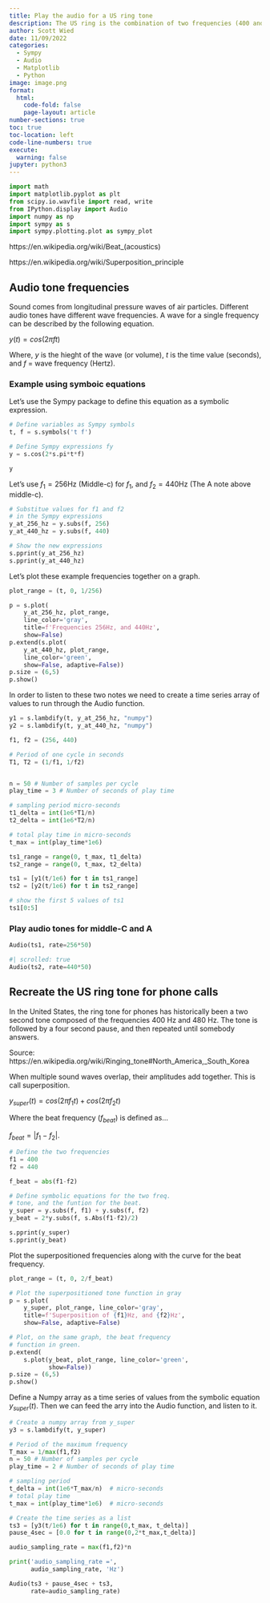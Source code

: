 ```yaml
---
title: Play the audio for a US ring tone
description: The US ring is the combination of two frequencies (400 and 480 Hz).  This notebook shows how to create the audio for this ring tone.
author: Scott Wied
date: 11/09/2022
categories:
  - Sympy
  - Audio
  - Matplotlib
  - Python
image: image.png
format:
  html:
    code-fold: false
    page-layout: article
number-sections: true
toc: true
toc-location: left
code-line-numbers: true
execute:
  warning: false
jupyter: python3
---
```


```python
import math
import matplotlib.pyplot as plt
from scipy.io.wavfile import read, write
from IPython.display import Audio
import numpy as np
import sympy as s
import sympy.plotting.plot as sympy_plot
```

https://en.wikipedia.org/wiki/Beat_(acoustics)

https://en.wikipedia.org/wiki/Superposition_principle

## Audio tone frequencies

Sound comes from longitudinal pressure waves of air particles.  Different audio tones have different wave frequencies.  A wave for a single frequency can be described by the following equation.

$y(t) = 
    cos
    \left({
        2 \pi f t
    }\right)
$

Where, $y$ is the hieght of the wave (or volume), $t$ is the time value (seconds), and $f$ = wave frequency (Hertz).

### Example using symboic equations

Let's use the Sympy package to define this equation as a symbolic expression.

```python
# Define variables as Sympy symbols
t, f = s.symbols('t f')

# Define Sympy expressions fy
y = s.cos(2*s.pi*t*f)

y
```

Let's use $f_1=256$Hz (Middle-c) for $f_1$, and $f_2=440$Hz (The A note above middle-c).

```python
# Substitue values for f1 and f2 
# in the Sympy expressions
y_at_256_hz = y.subs(f, 256)
y_at_440_hz = y.subs(f, 440)

# Show the new expressions
s.pprint(y_at_256_hz)
s.pprint(y_at_440_hz)
```

Let's plot these example frequencies together on a graph.

```python
plot_range = (t, 0, 1/256)

p = s.plot(
    y_at_256_hz, plot_range, 
    line_color='gray',
    title=f'Frequencies 256Hz, and 440Hz',
    show=False)
p.extend(s.plot(
    y_at_440_hz, plot_range, 
    line_color='green',
    show=False, adaptive=False))
p.size = (6,5)
p.show()
```

In order to listen to these two notes we need to create a time series array of values to run through the Audio function.

```python
y1 = s.lambdify(t, y_at_256_hz, "numpy")
y2 = s.lambdify(t, y_at_440_hz, "numpy")

f1, f2 = (256, 440)

# Period of one cycle in seconds
T1, T2 = (1/f1, 1/f2)


n = 50 # Number of samples per cycle
play_time = 3 # Number of seconds of play time

# sampling period micro-seconds
t1_delta = int(1e6*T1/n)
t2_delta = int(1e6*T2/n) 

# total play time in micro-seconds
t_max = int(play_time*1e6)

ts1_range = range(0, t_max, t1_delta)
ts2_range = range(0, t_max, t2_delta)

ts1 = [y1(t/1e6) for t in ts1_range]
ts2 = [y2(t/1e6) for t in ts2_range]
```

```python
# show the first 5 values of ts1
ts1[0:5]
```

### Play audio tones for middle-C and A

```python
Audio(ts1, rate=256*50)
```

```python
#| scrolled: true
Audio(ts2, rate=440*50)
```

## Recreate the US ring tone for phone calls

In the United States, the ring tone for phones has historically been a two second tone composed of the frequencies 400 Hz and 480 Hz. The tone is followed by a four second pause, and then repeated until somebody answers.

Source: https://en.wikipedia.org/wiki/Ringing_tone#North_America,_South_Korea 

When multiple sound waves overlap, their amplitudes add together. This is call superposition.

$y_{super}(t) = 
    cos
    \left({
        2 \pi f_1 t
    }\right)
    +
    cos
    \left({
        2 \pi f_2 t
    }\right)$

Where the beat frequency ($f_{beat}$) is defined as... 

$f_{beat} = \lvert f_1 - f_2 \rvert$.

```python
# Define the two frequencies
f1 = 400
f2 = 440

f_beat = abs(f1-f2)

# Define symbolic equations for the two freq.
# tone, and the funtion for the beat.
y_super = y.subs(f, f1) + y.subs(f, f2)
y_beat = 2*y.subs(f, s.Abs(f1-f2)/2)

s.pprint(y_super)
s.pprint(y_beat)
```

Plot the superpositioned frequencies along with the curve for the beat frequency.

```python
plot_range = (t, 0, 2/f_beat)

# Plot the superpositioned tone function in gray
p = s.plot(
    y_super, plot_range, line_color='gray',
    title=f'Superposition of {f1}Hz, and {f2}Hz',
    show=False, adaptive=False)

# Plot, on the same graph, the beat frequency 
# function in green.
p.extend(
    s.plot(y_beat, plot_range, line_color='green',
           show=False))
p.size = (6,5)
p.show()
```

Define a Numpy array as a time series of values from the symbolic equation $y_{super}(t)$.  Then we can feed the arry into the Audio function, and listen to it.

```python
# Create a numpy array from y_super
y3 = s.lambdify(t, y_super)

# Period of the maximum frequency
T_max = 1/max(f1,f2)
n = 50 # Number of samples per cycle
play_time = 2 # Number of seconds of play time

# sampling period
t_delta = int(1e6*T_max/n)  # micro-seconds
# total play time
t_max = int(play_time*1e6)  # micro-seconds

# Create the time series as a list
ts3 = [y3(t/1e6) for t in range(0,t_max, t_delta)]
pause_4sec = [0.0 for t in range(0,2*t_max,t_delta)]
```

```python
audio_sampling_rate = max(f1,f2)*n

print('audio_sampling_rate =', 
      audio_sampling_rate, 'Hz')
```

```python
Audio(ts3 + pause_4sec + ts3, 
      rate=audio_sampling_rate)
```


